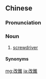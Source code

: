 ==Chinese==
{{zh-forms|s=改锥}}

===Pronunciation===
{{zh-pron
|m=gǎizhuī
|c=goi2 zeoi1
|j=gai2 zui1
|cat=n
}}

===Noun===
{{zh-noun}}

# [[screwdriver]]

====Synonyms====
{{zh-dial|螺絲刀}}

{{zh-cat|Tools}}

[[mg:改錐]]
[[ja:改錐]]